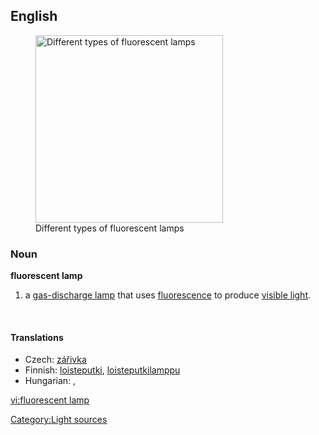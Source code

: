 ==English==
{{wikipedia}}
[[Image:Leuchtstofflampen-chtaube050409.jpg|300px|thumb|Different types of fluorescent lamps]]

===Noun===

'''fluorescent lamp'''

#a [[gas-discharge lamp]] that uses [[fluorescence]] to produce [[visible light]].

<br clear="both" />

====Translations====
{{trans-top|a gas-discharge lamp}}
* Czech: [[zářivka]] {{f}}
* Finnish: [[loisteputki]], [[loisteputkilamppu]]
* Hungarian: {{t|hu|fénycső}}, {{t|hu|világítócső}}
{{trans-mid}}
{{trans-bottom}}

[[Category:Light sources]]

[[vi:fluorescent lamp]]